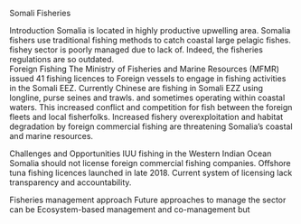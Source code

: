 Somali Fisheries

Introduction
Somalia is located in highly productive upwelling area. Somalia fishers use traditional fishing methods to catch coastal large pelagic fishes. fishey sector is poorly managed due to lack of. Indeed, the fisheries regulations are so outdated.  
Foreign Fishing
The Ministry of Fisheries and Marine Resources (MFMR) issued 41 fishing licences to Foreign vessels to engage in fishing activities in the Somali EEZ. 
Currently Chinese are fishing in Somali EZZ using longline, purse seines and trawls. and sometimes operating within coastal waters. This increased conflict and competition for fish between the foreign fleets and local fisherfolks. Increased fishery overexploitation and habitat degradation by foreign commercial fishing are threatening Somalia's coastal and marine resources.

Challenges and Opportunities
IUU fishing in the Western Indian Ocean
Somalia should not license foreign commercial fishing companies. Offshore tuna fishing licences launched in late 2018. Current system of licensing lack transparency and accountability.

Fisheries management approach
Future approaches to manage the sector can be Ecosystem-based management and co-management but 
